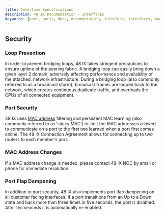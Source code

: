 ```yaml
---
title: Interface Specifications
description: 48 IX Documentation - Interfaces
keywords: [port, ports, docs, documentation, interface, interfaces, mac address, spanning-tree]
---
```


## Security

### Loop Prevention

In order to prevent bridging loops, 48 IX takes stringent precautions to ensure uptime of the peering fabric. A bridging loop can easily bring down a given layer 2 domain, adversely affecting performance and availability of the attached. network infrastructure. During a bridging loop (also commonly referred to as a broadcast storm), broadcast frames are looped back to the network, which creates continuous duplicate traffic, and overloads the CPUs of all connected equipment.

### Port Security

48 IX uses [MAC address](https://en.wikipedia.org/wiki/MAC_address) filtering and persistent MAC learning (also commonly referred to as 'sticky MAC') to limit the MAC addresses allowed to communicate on a port to the first two learned when a port first comes online. The 48 IX Connection Agreement allows for connecting up to two routers to each member's port.

### MAC Address Changes

If a MAC address change is needed, please contact 48 IX NOC by email or phone for immediate resolution.

### Port Flap Dampening

In addition to port security, 48 IX also implements port flap dampening on all customer facing interfaces. If a port transitions from an Up to a Down state and back more than three times in five seconds, the port is disabled. After ten seconds it is automatically re-enabled.
